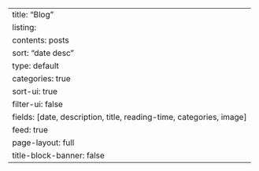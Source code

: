 ---
title: "Blog"
listing:
  contents: posts
  sort: "date desc"
  type: default
  categories: true
  sort-ui: true
  filter-ui: false
  fields: [date, description, title, reading-time, categories, image]
  feed: true
page-layout: full
title-block-banner: false
---